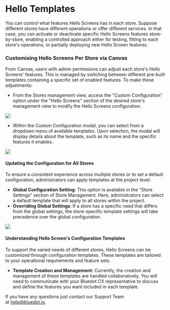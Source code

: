 Hello Templates
===============

You can control what features Hello Screens has in each store. Suppose different stores have different operations or offer different services. In that case, you can activate or deactivate specific Hello Screens features store-by-store, enabling a controlled approach either for testing, fitting to each store's operations, or partially deploying new Hello Screen features.

### Customising Hello Screens Per Store via Canvas

From Canvas, users with admin permissions can adjust each store's Hello Screens' features. This is managed by switching between different pre-built templates containing a specific set of enabled features. To make these adjustments:

* From the Stores management view, access the "Custom Configuration" option under the "Hello Screens" section of the desired store's management view to modify the Hello Screens configuration.

![](../assets/hello-screens-per-store-config-1.png)

* Within the Custom Configuration modal, you can select from a dropdown menu of available templates. Upon selection, the modal will display details about the template, such as its name and the specific features it enables.

<div style={{display: "flex", justifyContent: "center"}}>
    <img style={{maxWidth: "450px"}} src="/img/hello-screens-per-store-config-2.png"></img>
</div>

#### Updating the Configuration for All Stores
To ensure a consistent experience across multiple stores or to set a default configuration, administrators can apply templates at the project level:

* **Global Configuration Setting**: This option is available in the "Store Settings" section of Store Management. Here, administrators can select a default template that will apply to all stores within the project.
* **Overriding Global Settings**: If a store has a specific need that differs from the global settings, the store-specific template settings will take precedence over the global configuration.

<div style={{display: "flex", justifyContent: "center"}}>
    <img style={{maxWidth: "650px"}} src="/img/hello-screens-per-store-config-3.png"></img>
</div>

#### Understanding Hello Screen's Configuration Templates
To support the varied needs of different stores, Hello Screens can be customized through configuration templates. These templates are tailored to your operational requirements and feature sets.

* **Template Creation and Management:** Currently, the creation and management of these templates are handled collaboratively. You will need to communicate with your Bluedot CX representative to discuss and define the features you want included in each template.

If you have any questions just contact our Support Team at [help@bluedot.io](mailto:help@bluedot.io).

